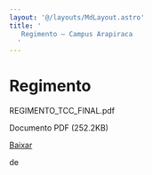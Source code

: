 ```yaml
---
layout: '@/layouts/MdLayout.astro'
title: '
   Regimento — Campus Arapiraca
  '
---
```






Regimento
=========












 REGIMENTO\_TCC\_FINAL.pdf
   

 Documento PDF
 (252.2KB)
 

<a class="btn btn-secondary download" href="https://arapiraca.ufal.br/graduacao/ciencia-da-computacao/documentos/tcc/regimento.pdf/%40%40download/file/REGIMENTO_TCC_FINAL.pdf">
 Baixar
</a>




























 de
 


















